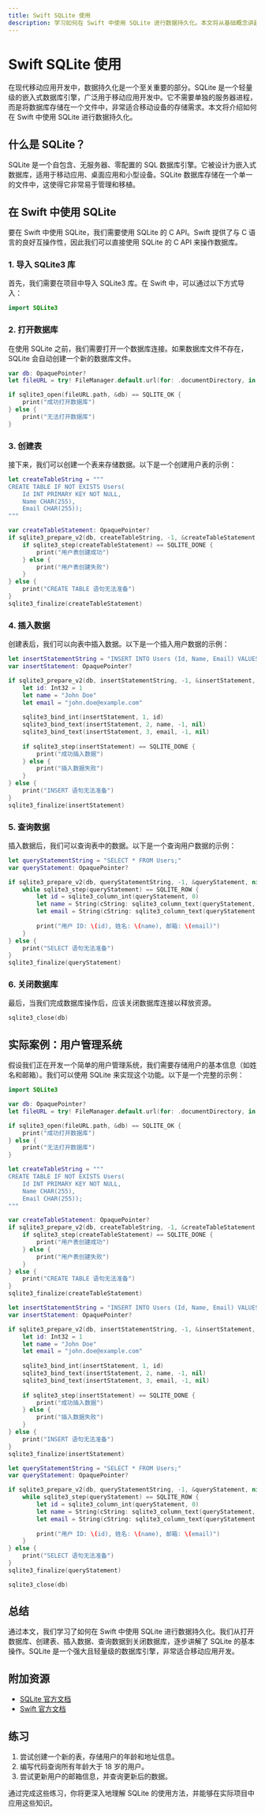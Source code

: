 ```yaml
---
title: Swift SQLite 使用
description: 学习如何在 Swift 中使用 SQLite 进行数据持久化。本文将从基础概念讲起，逐步引导你掌握 SQLite 的使用方法，并提供实际案例和代码示例。
---
```


# Swift SQLite 使用

在现代移动应用开发中，数据持久化是一个至关重要的部分。SQLite 是一个轻量级的嵌入式数据库引擎，广泛用于移动应用开发中。它不需要单独的服务器进程，而是将数据库存储在一个文件中，非常适合移动设备的存储需求。本文将介绍如何在 Swift 中使用 SQLite 进行数据持久化。

## 什么是 SQLite？

SQLite 是一个自包含、无服务器、零配置的 SQL 数据库引擎。它被设计为嵌入式数据库，适用于移动应用、桌面应用和小型设备。SQLite 数据库存储在一个单一的文件中，这使得它非常易于管理和移植。

## 在 Swift 中使用 SQLite

要在 Swift 中使用 SQLite，我们需要使用 SQLite 的 C API。Swift 提供了与 C 语言的良好互操作性，因此我们可以直接使用 SQLite 的 C API 来操作数据库。

### 1. 导入 SQLite3 库

首先，我们需要在项目中导入 SQLite3 库。在 Swift 中，可以通过以下方式导入：

```swift
import SQLite3
```

### 2. 打开数据库

在使用 SQLite 之前，我们需要打开一个数据库连接。如果数据库文件不存在，SQLite 会自动创建一个新的数据库文件。

```swift
var db: OpaquePointer?
let fileURL = try! FileManager.default.url(for: .documentDirectory, in: .userDomainMask, appropriateFor: nil, create: false).appendingPathComponent("mydatabase.sqlite")

if sqlite3_open(fileURL.path, &db) == SQLITE_OK {
    print("成功打开数据库")
} else {
    print("无法打开数据库")
}
```

### 3. 创建表

接下来，我们可以创建一个表来存储数据。以下是一个创建用户表的示例：

```swift
let createTableString = """
CREATE TABLE IF NOT EXISTS Users(
    Id INT PRIMARY KEY NOT NULL,
    Name CHAR(255),
    Email CHAR(255));
"""

var createTableStatement: OpaquePointer?
if sqlite3_prepare_v2(db, createTableString, -1, &createTableStatement, nil) == SQLITE_OK {
    if sqlite3_step(createTableStatement) == SQLITE_DONE {
        print("用户表创建成功")
    } else {
        print("用户表创建失败")
    }
} else {
    print("CREATE TABLE 语句无法准备")
}
sqlite3_finalize(createTableStatement)
```

### 4. 插入数据

创建表后，我们可以向表中插入数据。以下是一个插入用户数据的示例：

```swift
let insertStatementString = "INSERT INTO Users (Id, Name, Email) VALUES (?, ?, ?);"
var insertStatement: OpaquePointer?

if sqlite3_prepare_v2(db, insertStatementString, -1, &insertStatement, nil) == SQLITE_OK {
    let id: Int32 = 1
    let name = "John Doe"
    let email = "john.doe@example.com"
    
    sqlite3_bind_int(insertStatement, 1, id)
    sqlite3_bind_text(insertStatement, 2, name, -1, nil)
    sqlite3_bind_text(insertStatement, 3, email, -1, nil)
    
    if sqlite3_step(insertStatement) == SQLITE_DONE {
        print("成功插入数据")
    } else {
        print("插入数据失败")
    }
} else {
    print("INSERT 语句无法准备")
}
sqlite3_finalize(insertStatement)
```

### 5. 查询数据

插入数据后，我们可以查询表中的数据。以下是一个查询用户数据的示例：

```swift
let queryStatementString = "SELECT * FROM Users;"
var queryStatement: OpaquePointer?

if sqlite3_prepare_v2(db, queryStatementString, -1, &queryStatement, nil) == SQLITE_OK {
    while sqlite3_step(queryStatement) == SQLITE_ROW {
        let id = sqlite3_column_int(queryStatement, 0)
        let name = String(cString: sqlite3_column_text(queryStatement, 1))
        let email = String(cString: sqlite3_column_text(queryStatement, 2))
        
        print("用户 ID: \(id), 姓名: \(name), 邮箱: \(email)")
    }
} else {
    print("SELECT 语句无法准备")
}
sqlite3_finalize(queryStatement)
```

### 6. 关闭数据库

最后，当我们完成数据库操作后，应该关闭数据库连接以释放资源。

```swift
sqlite3_close(db)
```

## 实际案例：用户管理系统

假设我们正在开发一个简单的用户管理系统，我们需要存储用户的基本信息（如姓名和邮箱）。我们可以使用 SQLite 来实现这个功能。以下是一个完整的示例：

```swift
import SQLite3

var db: OpaquePointer?
let fileURL = try! FileManager.default.url(for: .documentDirectory, in: .userDomainMask, appropriateFor: nil, create: false).appendingPathComponent("users.sqlite")

if sqlite3_open(fileURL.path, &db) == SQLITE_OK {
    print("成功打开数据库")
} else {
    print("无法打开数据库")
}

let createTableString = """
CREATE TABLE IF NOT EXISTS Users(
    Id INT PRIMARY KEY NOT NULL,
    Name CHAR(255),
    Email CHAR(255));
"""

var createTableStatement: OpaquePointer?
if sqlite3_prepare_v2(db, createTableString, -1, &createTableStatement, nil) == SQLITE_OK {
    if sqlite3_step(createTableStatement) == SQLITE_DONE {
        print("用户表创建成功")
    } else {
        print("用户表创建失败")
    }
} else {
    print("CREATE TABLE 语句无法准备")
}
sqlite3_finalize(createTableStatement)

let insertStatementString = "INSERT INTO Users (Id, Name, Email) VALUES (?, ?, ?);"
var insertStatement: OpaquePointer?

if sqlite3_prepare_v2(db, insertStatementString, -1, &insertStatement, nil) == SQLITE_OK {
    let id: Int32 = 1
    let name = "John Doe"
    let email = "john.doe@example.com"
    
    sqlite3_bind_int(insertStatement, 1, id)
    sqlite3_bind_text(insertStatement, 2, name, -1, nil)
    sqlite3_bind_text(insertStatement, 3, email, -1, nil)
    
    if sqlite3_step(insertStatement) == SQLITE_DONE {
        print("成功插入数据")
    } else {
        print("插入数据失败")
    }
} else {
    print("INSERT 语句无法准备")
}
sqlite3_finalize(insertStatement)

let queryStatementString = "SELECT * FROM Users;"
var queryStatement: OpaquePointer?

if sqlite3_prepare_v2(db, queryStatementString, -1, &queryStatement, nil) == SQLITE_OK {
    while sqlite3_step(queryStatement) == SQLITE_ROW {
        let id = sqlite3_column_int(queryStatement, 0)
        let name = String(cString: sqlite3_column_text(queryStatement, 1))
        let email = String(cString: sqlite3_column_text(queryStatement, 2))
        
        print("用户 ID: \(id), 姓名: \(name), 邮箱: \(email)")
    }
} else {
    print("SELECT 语句无法准备")
}
sqlite3_finalize(queryStatement)

sqlite3_close(db)
```

## 总结

通过本文，我们学习了如何在 Swift 中使用 SQLite 进行数据持久化。我们从打开数据库、创建表、插入数据、查询数据到关闭数据库，逐步讲解了 SQLite 的基本操作。SQLite 是一个强大且轻量级的数据库引擎，非常适合移动应用开发。

## 附加资源

- [SQLite 官方文档](https://www.sqlite.org/docs.html)
- [Swift 官方文档](https://developer.apple.com/documentation/swift)

## 练习

1. 尝试创建一个新的表，存储用户的年龄和地址信息。
2. 编写代码查询所有年龄大于 18 岁的用户。
3. 尝试更新用户的邮箱信息，并查询更新后的数据。

通过完成这些练习，你将更深入地理解 SQLite 的使用方法，并能够在实际项目中应用这些知识。